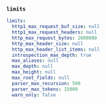 ### `limits`

```yaml title="limits"
limits:
  http1_max_request_buf_size: null
  http1_max_request_headers: null
  http_max_request_bytes: 2000000
  http_max_header_size: null
  http_max_header_list_items: null
  introspection_max_depth: true
  max_aliases: null
  max_depth: null
  max_height: null
  max_root_fields: null
  parser_max_recursion: 500
  parser_max_tokens: 15000
  warn_only: false
```
